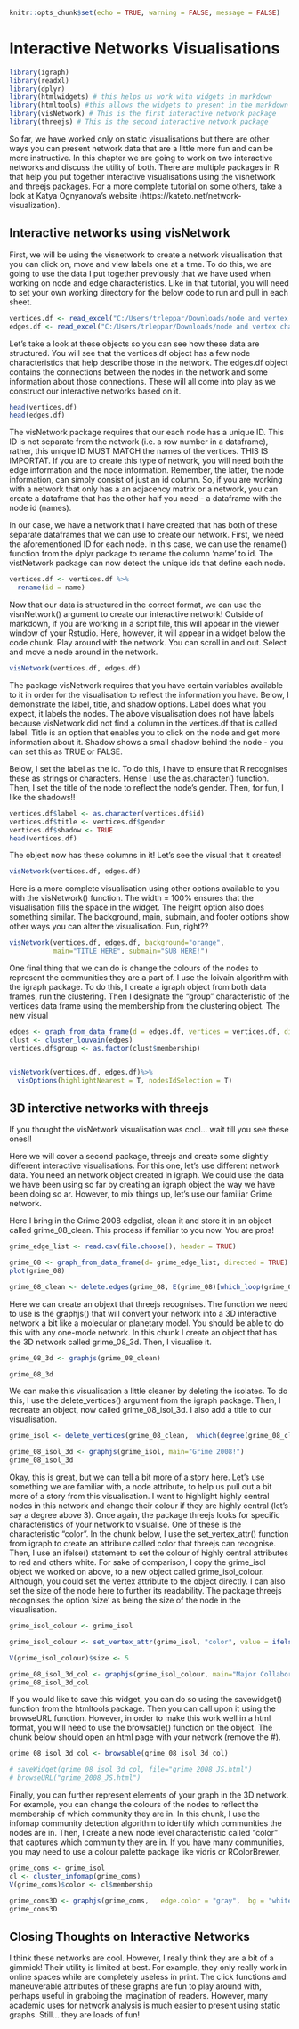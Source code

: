 ```r
knitr::opts_chunk$set(echo = TRUE, warning = FALSE, message = FALSE)
```

# Interactive Networks Visualisations

```r
library(igraph)
library(readxl)
library(dplyr) 
library(htmlwidgets) # this helps us work with widgets in markdown
library(htmltools) #this allows the widgets to present in the markdown file
library(visNetwork) # This is the first interactive network package
library(threejs) # This is the second interactive network package
```

So far, we have worked only on static visualisations but there are other ways you can present network data that are a little more fun and can be more instructive. In this chapter we are going to work on two interactive networks and discuss the utility of both. There are multiple packages in R that help you put together interactive visualisations using the visnetwork and threejs packages. For a more complete tutorial on some others, take a look at Katya Ognyanova's website (https://kateto.net/network-visualization).

## Interactive networks using visNetwork

First, we will be using the visnetwork to create a network visualisation that you can click on, move and view labels one at a time. To do this, we are going to use the data I put together previously that we have used when working on node and edge characteristics. Like in that tutorial, you will need to set your own working directory for the below code to run and pull in each sheet.

```r
vertices.df <- read_excel("C:/Users/trleppar/Downloads/node and vertex characteristics.xlsx", sheet = "vertices")
edges.df <- read_excel("C:/Users/trleppar/Downloads/node and vertex characteristics.xlsx", sheet = "edges")
```

Let's take a look at these objects so you can see how these data are structured. You will see that the vertices.df object has a few node characteristics that help describe those in the network. The edges.df object contains the connections between the nodes in the network and some information about those connections. These will all come into play as we construct our interactive networks based on it.

```r
head(vertices.df)
head(edges.df)
```

The visNetwork package requires that our each node has a unique ID. This ID is not separate from the network (i.e. a row number in a dataframe), rather, this unique ID MUST MATCH the names of the vertices. THIS IS IMPORTAT. If you are to create this type of network, you will need both the edge information and the node information. Remember, the latter, the node information, can simply consist of just an id column. So, if you are working with a network that only has a an adjacency matrix or a network, you can create a dataframe that has the other half you need - a dataframe with the node id (names).

In our case, we have a network that I have created that has both of these separate dataframes that we can use to create our network. First, we need the aforementioned ID for each node. In this case, we can use the rename() function from the dplyr package to rename the column 'name' to id. The vistNetwork package can now detect the unique ids that define each node.

```r
vertices.df <- vertices.df %>%
  rename(id = name)
```

Now that our data is structured in the correct format, we can use the visnNetwork() argument to create our interactive network! Outside of markdown, if you are working in a script file, this will appear in the viewer window of your Rstudio. Here, however, it will appear in a widget below the code chunk. Play around with the network. You can scroll in and out. Select and move a node around in the network.

```r
visNetwork(vertices.df, edges.df)
```

The package visNetwork requires that you have certain variables available to it in order for the visualisation to reflect the information you have. Below, I demonstrate the label, title, and shadow options. Label does what you expect, it labels the nodes. The above visualisation does not have labels because visNetwork did not find a column in the vertices.df that is called label. Title is an option that enables you to click on the node and get more information about it. Shadow shows a small shadow behind the node - you can set this as TRUE or FALSE.

Below, I set the label as the id. To do this, I have to ensure that R recognises these as strings or characters. Hense I use the as.character() function. Then, I set the title of the node to reflect the node's gender. Then, for fun, I like the shadows!!

```r
vertices.df$label <- as.character(vertices.df$id)
vertices.df$title <- vertices.df$gender
vertices.df$shadow <- TRUE
head(vertices.df)
```

The object now has these columns in it! Let's see the visual that it creates!

```r
visNetwork(vertices.df, edges.df) 
```

Here is a more complete visualisation using other options available to you with the visNetwork() function. The width = 100% ensures that the visualisation fills the space in the widget. The height option also does something similar. The background, main, submain, and footer options show other ways you can alter the visualisation. Fun, right??

```r
visNetwork(vertices.df, edges.df, background="orange",
           main="TITLE HERE", submain="SUB HERE!")
```

One final thing that we can do is change the colours of the nodes to represent the communities they are a part of. I use the loivain algorithm with the igraph package. To do this, I create a igraph object from both data frames, run the clustering. Then I designate the "group" characteristic of the vertices data frame using the membership from the clustering object. The new visual

```r
edges <- graph_from_data_frame(d = edges.df, vertices = vertices.df, directed = F)
clust <- cluster_louvain(edges)
vertices.df$group <- as.factor(clust$membership)


visNetwork(vertices.df, edges.df)%>%
  visOptions(highlightNearest = T, nodesIdSelection = T)
```

## 3D interctive networks with threejs

If you thought the visNetwork visualisation was cool... wait till you see these ones!!

Here we will cover a second package, threejs and create some slightly different interactive visualisations. For this one, let's use different network data. You need an network object created in igraph. We could use the data we have been using so far by creating an igraph object the way we have been doing so ar. However, to mix things up, let's use our familiar Grime network.

Here I bring in the Grime 2008 edgelist, clean it and store it in an object called grime_08_clean. This process if familiar to you now. You are pros!

```r
grime_edge_list <- read.csv(file.choose(), header = TRUE)

grime_08 <- graph_from_data_frame(d= grime_edge_list, directed = TRUE)
plot(grime_08)

grime_08_clean <- delete.edges(grime_08, E(grime_08)[which_loop(grime_08)])
```

Here we can create an objext that threejs recognises. The function we need to use is the graphjs() that will convert your network into a 3D interactive network a bit like a molecular or planetary model. You should be able to do this with any one-mode network. In this chunk I create an object that has the 3D network called grime_08_3d. Then, I visualise it.

```r
grime_08_3d <- graphjs(grime_08_clean)

grime_08_3d
```

We can make this visualisation a little cleaner by deleting the isolates. To do this, I use the delete_vertices() argument from the igraph package. Then, I recreate an object, now called grime_08_isol_3d. I also add a title to our visualisation.

```r

grime_isol <- delete_vertices(grime_08_clean,  which(degree(grime_08_clean)==0))

grime_08_isol_3d <- graphjs(grime_isol, main="Grime 2008!")
grime_08_isol_3d
```

Okay, this is great, but we can tell a bit more of a story here. Let's use something we are familiar with, a node attribute, to help us pull out a bit more of a story from this visualisation. I want to highlight highly central nodes in this network and change their colour if they are highly central (let's say a degree above 3). Once again, the package threejs looks for specific characteristics of your network to visualise. One of these is the characteristic "color". In the chunk below, I use the set_vertex_attr() function from igraph to create an attribute called color that threejs can recognise. Then, I use an ifelse() statement to set the colour of highly central attributes to red and others white. For sake of comparison, I copy the grime_isol object we worked on above, to a new object called grime_isol_colour. Although, you could set the vertex attribute to the object directly. I can also set the size of the node here to further its readability. The package threejs recognises the option 'size' as being the size of the node in the visualisation.

```r
grime_isol_colour <- grime_isol

grime_isol_colour <- set_vertex_attr(grime_isol, "color", value = ifelse(degree(grime_isol) > 3, "red", "white"))

V(grime_isol_colour)$size <- 5

grime_08_isol_3d_col <- graphjs(grime_isol_colour, main="Major Collaborators in Grime 2008!", bg = "black")
grime_08_isol_3d_col

```

If you would like to save this widget, you can do so using the savewidget() function from the htmltools package. Then you can call upon it using the browseURL function. However, in order to make this work well in a html format, you will need to use the browsable() function on the object. The chunk below should open an html page with your network (remove the #).

```r

grime_08_isol_3d_col <- browsable(grime_08_isol_3d_col)

# saveWidget(grime_08_isol_3d_col, file="grime_2008_JS.html")
# browseURL("grime_2008_JS.html")
```

Finally, you can further represent elements of your graph in the 3D network. For example, you can change the colours of the nodes to reflect the membership of which community they are in. In this chunk, I use the infomap community detection algorithm to identify which communities the nodes are in. Then, I create a new node level characteristic called "color" that captures which community they are in. If you have many communities, you may need to use a colour palette package like vidris or RColorBrewer,

```r
grime_coms <- grime_isol
cl <- cluster_infomap(grime_coms)
V(grime_coms)$color <- cl$membership

grime_coms3D <- graphjs(grime_coms,   edge.color = "gray",  bg = "white", main = "Communities in Grime 2008")
grime_coms3D

```

## Closing Thoughts on Interactive Networks

I think these networks are cool. However, I really think they are a bit of a gimmick! Their utility is limited at best. For example, they only really work in online spaces while are completely useless in print. The click functions and maneuverable attributes of these graphs are fun to play around with, perhaps useful in grabbing the imagination of readers. However, many academic uses for network analysis is much easier to present using static graphs. Still... they are loads of fun!
